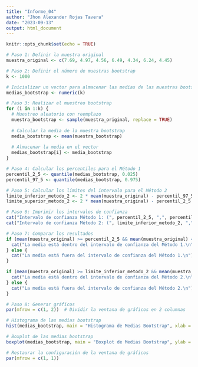 ```yaml
---
title: "Informe_04"
author: "Jhon Alexander Rojas Tavera"
date: "2023-09-13"
output: html_document
---
```


```r
knitr::opts_chunk$set(echo = TRUE)
```

```r

# Paso 1: Definir la muestra original
muestra_original <- c(7.69, 4.97, 4.56, 6.49, 4.34, 6.24, 4.45)

# Paso 2: Definir el número de muestras bootstrap
k <- 1000

# Inicializar un vector para almacenar las medias de las muestras bootstrap
medias_bootstrap <- numeric(k)

# Paso 3: Realizar el muestreo bootstrap
for (i in 1:k) {
  # Muestreo aleatorio con reemplazo
  muestra_bootstrap <- sample(muestra_original, replace = TRUE)
  
  # Calcular la media de la muestra bootstrap
  media_bootstrap <- mean(muestra_bootstrap)
  
  # Almacenar la media en el vector
  medias_bootstrap[i] <- media_bootstrap
}

# Paso 4: Calcular los percentiles para el Método 1
percentil_2_5 <- quantile(medias_bootstrap, 0.025)
percentil_97_5 <- quantile(medias_bootstrap, 0.975)

# Paso 5: Calcular los límites del intervalo para el Método 2
limite_inferior_metodo_2 <- 2 * mean(muestra_original) - percentil_97_5
limite_superior_metodo_2 <- 2 * mean(muestra_original) - percentil_2_5

# Paso 6: Imprimir los intervalos de confianza
cat("Intervalo de confianza Método 1: (", percentil_2_5, ",", percentil_97_5, ")\n")
cat("Intervalo de confianza Método 2: (", limite_inferior_metodo_2, ",", limite_superior_metodo_2, ")\n")

# Paso 7: Comparar los resultados
if (mean(muestra_original) >= percentil_2_5 && mean(muestra_original) <= percentil_97_5) {
  cat("La media está dentro del intervalo de confianza del Método 1.\n")
} else {
  cat("La media está fuera del intervalo de confianza del Método 1.\n")
}

if (mean(muestra_original) >= limite_inferior_metodo_2 && mean(muestra_original) <= limite_superior_metodo_2) {
  cat("La media está dentro del intervalo de confianza del Método 2.\n")
} else {
  cat("La media está fuera del intervalo de confianza del Método 2.\n")
}


```

```r

# Paso 8: Generar gráficos
par(mfrow = c(1, 2))  # Dividir la ventana de gráficos en 2 columnas

# Histograma de las medias bootstrap
hist(medias_bootstrap, main = "Histograma de Medias Bootstrap", xlab = "Media Bootstrap")

# Boxplot de las medias bootstrap
boxplot(medias_bootstrap, main = "Boxplot de Medias Bootstrap", ylab = "Media Bootstrap")

# Restaurar la configuración de la ventana de gráficos
par(mfrow = c(1, 1))

```
